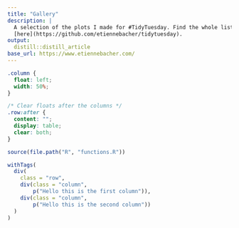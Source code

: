 ```yaml
---
title: "Gallery"
description: |
  A selection of the plots I made for #TidyTuesday. Find the whole list
  [here](https://github.com/etiennebacher/tidytuesday).
output:
  distill::distill_article
base_url: https://www.etiennebacher.com/
---
```


```css
.column {
  float: left;
  width: 50%;
}

/* Clear floats after the columns */
.row:after {
  content: "";
  display: table;
  clear: both;
}
```


```r
source(file.path("R", "functions.R"))

withTags(
  div(
    class = "row",
    div(class = "column",
        p("Hello this is the first column")),
    div(class = "column",
        p("Hello this is the second column"))
  )
)

```


